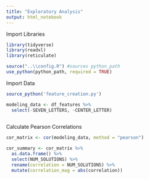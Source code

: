 ```yaml
---
title: "Exploratory Analysis"
output: html_notebook
---
```


Import Libraries


```r
library(tidyverse)
library(readxl)
library(reticulate)

source("..\\config.R") #sources python_path
use_python(python_path, required = TRUE)

```

Import Data
```r
source_python('feature_creation.py')

modeling_data <- df_features %>%
  select(-SEVEN_LETTERS, -CENTER_LETTER)
  

```

Calculate Pearson Correlations
```r
cor_matrix <- cor(modeling_data, method = "pearson")

cor_summary <- cor_matrix %>%
  as.data.frame() %>%
  select(NUM_SOLUTIONS) %>%
  rename(correlation = NUM_SOLUTIONS) %>%
  mutate(correlation_mag = abs(correlation))
```

